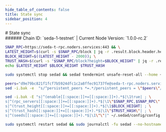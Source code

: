 ```yaml
---
hide_table_of_contents: false
title: State sync
sidebar_position: 4
---
```


<div class="h1-with-icon icon-seda">
# State sync
</div>
###### Chain ID: `seda-1-testnet` | Current Node Version: `1.0.0-rc.2`

```bash
SNAP_RPC=https://seda-t-rpc.noders.services:443 && \
LATEST_HEIGHT=$(curl -s $SNAP_RPC/block | jq -r .result.block.header.height); \
BLOCK_HEIGHT=$((LATEST_HEIGHT - 2000)); \
TRUST_HASH=$(curl -s "$SNAP_RPC/block?height=$BLOCK_HEIGHT" | jq -r .result.block_id.hash) && \
echo $LATEST_HEIGHT $BLOCK_HEIGHT $TRUST_HASH
```
```bash
sudo systemctl stop sedad && sedad tendermint unsafe-reset-all --home ~/.sedad --keep-addr-book
```
```bash
peers="d9e79bc821f1fcf7b5924dfc1c2a8ffec91737fe@seda-t-rpc.noders.services:25856"
sed -i.bak -e  "s/^persistent_peers *=.*/persistent_peers = \"$peers\"/" ~/.sedad/config/config.toml
```
```bash
sed -i.bak -E "s|^(enable[[:space:]]+=[[:space:]]+).*$|\1true| ; \
s|^(rpc_servers[[:space:]]+=[[:space:]]+).*$|\1\"$SNAP_RPC,$SNAP_RPC\"| ; \
s|^(trust_height[[:space:]]+=[[:space:]]+).*$|\1$BLOCK_HEIGHT| ; \
s|^(trust_hash[[:space:]]+=[[:space:]]+).*$|\1\"$TRUST_HASH\"| ; \
s|^(seeds[[:space:]]+=[[:space:]]+).*$|\1\"\"|" ~/.sedad/config/config.toml
```
```bash
sudo systemctl restart sedad && sudo journalctl -fu sedad --no-hostname -o cat
```